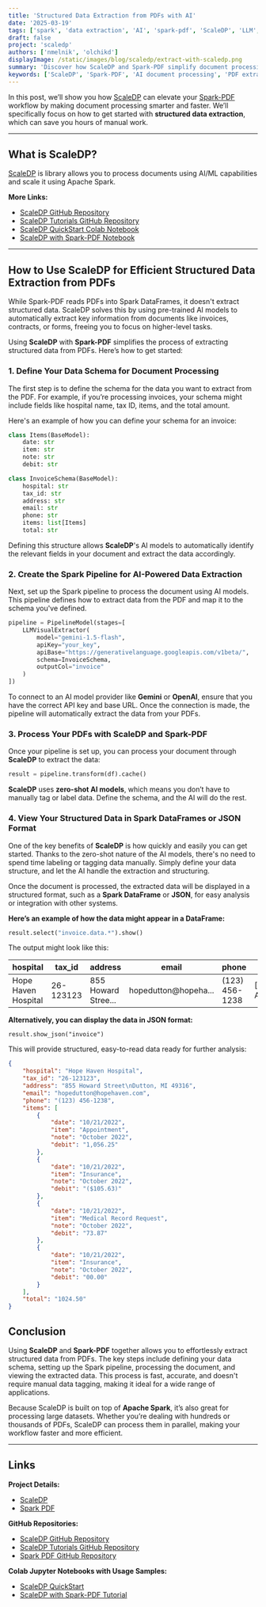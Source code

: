 ```yaml
---
title: 'Structured Data Extraction from PDFs with AI'
date: '2025-03-19'
tags: ['spark', 'data extraction', 'AI', 'spark-pdf', 'ScaleDP', 'LLM',  ]
draft: false
project: 'scaledp'
authors: ['nmelnik', 'olchikd']
displayImage: /static/images/blog/scaledp/extract-with-scaledp.png
summary: 'Discover how ScaleDP and Spark-PDF simplify document processing with AI-driven structured data extraction, all powered by the scalability of Apache Spark.'
keywords: ['ScaleDP', 'Spark-PDF', 'AI document processing', 'PDF extraction', 'data processing']
---
```

In this post, we’ll show you how [ScaleDP](https://github.com/StabRise/scaledp) can elevate your [Spark-PDF](https://github.com/StabRise/spark-pdf) workflow by making document processing smarter and faster. We’ll specifically focus on how to get started with **structured data extraction**, which can save you hours of manual work.

---

## What is ScaleDP?

[ScaleDP](https://github.com/StabRise/scaledp) is library allows you to process documents using AI/ML capabilities and scale it using Apache Spark.

**More Links:**
- [ScaleDP GitHub Repository](https://github.com/StabRise/scaledp)
- [ScaleDP Tutorials GitHub Repository](https://github.com/StabRise/ScaleDP-Tutorials)
- [ScaleDP QuickStart Colab Notebook](https://colab.research.google.com/github/StabRise/scaledp-tutorials/blob/master/1.QuickStart.ipynb)
- [ScaleDP with Spark-PDF Notebook](https://colab.research.google.com/github/StabRise/scaledp-tutorials/blob/master/5.WithSparkPdf.ipynb)

---

## How to Use ScaleDP for Efficient Structured Data Extraction from PDFs

While Spark-PDF reads PDFs into Spark DataFrames, it doesn't extract structured data. ScaleDP solves this by using pre-trained AI models to automatically extract key information from documents like invoices, contracts, or forms, freeing you to focus on higher-level tasks.

Using **ScaleDP** with **Spark-PDF** simplifies the process of extracting structured data from PDFs. Here’s how to get started:

### 1. Define Your Data Schema for Document Processing

The first step is to define the schema for the data you want to extract from the PDF. For example, if you’re processing invoices, your schema might include fields like hospital name, tax ID, items, and the total amount.

Here's an example of how you can define your schema for an invoice:

```python
class Items(BaseModel):
    date: str
    item: str
    note: str
    debit: str

class InvoiceSchema(BaseModel):
    hospital: str
    tax_id: str
    address: str
    email: str
    phone: str
    items: list[Items]
    total: str
```

Defining this structure allows **ScaleDP**'s AI models to automatically identify the relevant fields in your document and extract the data accordingly.

### 2. Create the Spark Pipeline for AI-Powered Data Extraction

Next, set up the Spark pipeline to process the document using AI models. This pipeline defines how to extract data from the PDF and map it to the schema you've defined.



```python
pipeline = PipelineModel(stages=[
    LLMVisualExtractor(
        model="gemini-1.5-flash",
        apiKey="your_key",
        apiBase="https://generativelanguage.googleapis.com/v1beta/",
        schema=InvoiceSchema,
        outputCol="invoice"
    )
])
```

To connect to an AI model provider like **Gemini** or **OpenAI**, ensure that you have the correct API key and base URL. Once the connection is made, the pipeline will automatically extract the data from your PDFs.

### 3. Process Your PDFs with ScaleDP and Spark-PDF

Once your pipeline is set up, you can process your document through **ScaleDP** to extract the data:


```python
result = pipeline.transform(df).cache()
```

**ScaleDP** uses **zero-shot AI models**, which means you don’t have to manually tag or label data. Define the schema, and the AI will do the rest.

### 4. View Your Structured Data in Spark DataFrames or JSON Format

One of the key benefits of **ScaleDP** is how quickly and easily you can get started. Thanks to the zero-shot nature of the AI models, there's no need to spend time labeling or tagging data manually. Simply define your data structure, and let the AI handle the extraction and structuring.

Once the document is processed, the extracted data will be displayed in a structured format, such as a **Spark DataFrame** or **JSON**, for easy analysis or integration with other systems.

**Here’s an example of how the data might appear in a DataFrame:**

```python
result.select("invoice.data.*").show()
```

The output might look like this:


| hospital           | tax_id   | address            | email                | phone        | items                | total   |
|--------------------|----------|--------------------|----------------------|--------------|----------------------|---------|
| Hope Haven Hospital| 26-123123| 855 Howard Stree...| hopedutton@hopeha... |(123) 456-1238| \[\{10/21/2022, App... | 1024.50 |


**Alternatively, you can display the data in JSON format:**


```
result.show_json("invoice")
```



This will provide structured, easy-to-read data ready for further analysis:



```json
{
    "hospital": "Hope Haven Hospital",
    "tax_id": "26-123123",
    "address": "855 Howard Street\nDutton, MI 49316",
    "email": "hopedutton@hopehaven.com",
    "phone": "(123) 456-1238",
    "items": [
        {
            "date": "10/21/2022",
            "item": "Appointment",
            "note": "October 2022",
            "debit": "1,056.25"
        },
        {
            "date": "10/21/2022",
            "item": "Insurance",
            "note": "October 2022",
            "debit": "($105.63)"
        },
        {
            "date": "10/21/2022",
            "item": "Medical Record Request",
            "note": "October 2022",
            "debit": "73.87"
        },
        {
            "date": "10/21/2022",
            "item": "Insurance",
            "note": "October 2022",
            "debit": "00.00"
        }
    ],
    "total": "1024.50"
}
```




## Conclusion

Using **ScaleDP** and **Spark-PDF** together allows you to effortlessly extract structured data from PDFs. The key steps include defining your data schema, setting up the Spark pipeline, processing the document, and viewing the extracted data. This process is fast, accurate, and doesn't require manual data tagging, making it ideal for a wide range of applications.

Because ScaleDP is built on top of **Apache Spark**, it’s also great for processing large datasets. Whether you’re dealing with hundreds or thousands of PDFs, ScaleDP can process them in parallel, making your workflow faster and more efficient.

---
## Links

**Project Details:**
- [ScaleDP](https://stabrise.com/scaledp/)
- [Spark PDF](https://stabrise.com/spark-pdf/)

**GitHub Repositories:**
- [ScaleDP GitHub Repository](https://github.com/StabRise/scaledp)
- [ScaleDP Tutorials GitHub Repository](https://github.com/StabRise/ScaleDP-Tutorials)
- [Spark PDF GitHub Repository](https://github.com/StabRise/spark-pdf)

**Colab Jupyter Notebooks with Usage Samples:**
- [ScaleDP QuickStart](https://colab.research.google.com/github/StabRise/scaledp-tutorials/blob/master/1.QuickStart.ipynb)
- [ScaleDP with Spark-PDF Tutorial](https://colab.research.google.com/github/StabRise/scaledp-tutorials/blob/master/5.WithSparkPdf.ipynb)

